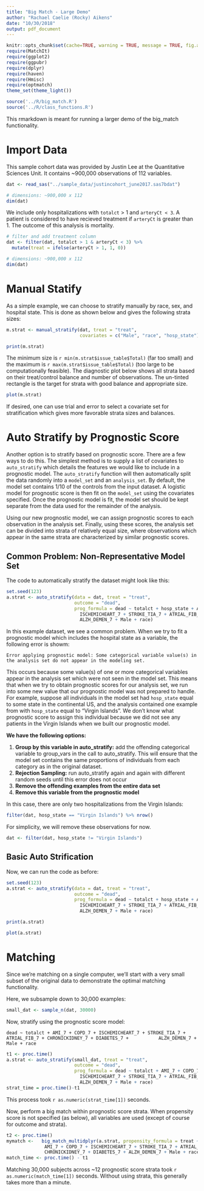 ```yaml
---
title: "Big Match - Large Demo"
author: "Rachael Caelie (Rocky) Aikens"
date: "10/30/2018"
output: pdf_document
---
```


```r
knitr::opts_chunk$set(cache=TRUE, warning = TRUE, message = TRUE, fig.align = "center", fig.height = 4)
require(MatchIt)
require(ggplot2)
require(ggpubr)
require(dplyr)
require(haven)
require(Hmisc)
require(optmatch)
theme_set(theme_light())

source('../R/big_match.R')
source('../R/class_functions.R')
```

This rmarkdown is meant for running a larger demo of the big_match functionality.

# Import Data

This sample cohort data was provided by Justin Lee at the Quantitative Sciences Unit. It contains ~900,000 observations of 112 variables.  

```r
dat <- read_sas("../sample_data/justincohort_june2017.sas7bdat")

# dimensions: ~900,000 x 112
dim(dat)
```

We include only hospitalizations with `totalct` > 1 and `arteryCt < 3`.  A patient is considered to have recieved treatment if `arteryCt` is greater than 1.  The outcome of this analysis is mortality.

```r
# filter and add treatment column
dat <- filter(dat, totalct > 1 & arteryCt < 3) %>%
  mutate(treat = ifelse(arteryCt > 1, 1, 0))

# dimensions: ~900,000 x 112
dim(dat)
```

\pagebreak 

# Manual Statify

As a simple example, we can choose to stratify manually by race, sex, and hospital state.  This is done as shown below and gives the following strata sizes:

```r
m.strat <- manual_stratify(dat, treat = "treat",
                           covariates = c("Male", "race", "hosp_state"))

print(m.strat)
```

The minimum size is `r min(m.strat$issue_table$Total)` (far too small) and the maximum is `r max(m.strat$issue_table$Total)` (too large to be computationally feasible). The diagnostic plot below shows all strata based on their treat/control balance and number of observations.  The un-tinted rectangle is the target for strata with good balance and appropriate size.

```r
plot(m.strat)
```

If desired, one can use trial and error to select a covariate set for stratification which gives more favorable strata sizes and balances.

\pagebreak

# Auto Stratify by Prognostic Score

Another option is to stratify based on prognostic score.  There are a few ways to do this.  The simplest method is to supply a list of covariates to `auto_stratify` which details the features we would like to include in a prognostic model.  The `auto_stratify` function will then automatically split the data randomly into a `model_set` and an `analysis_set`.  By default, the model set contains 1/10 of the controls from the input dataset. A logistic model for prognostic score is then fit on the `model_set` using the covariates specified. Once the prognostic model is fit, the model set should be kept separate from the data used for the remainder of the analysis.  

Using our new prognostic model, we can assign prognostic scores to each observation in the analysis set.  Finally, using these scores, the analysis set can be divided into strata of relatively equal size, where observations which appear in the same strata are characterized by similar prognostic scores.

## Common Problem: Non-Representative Model Set

The code to automatically stratify the dataset might look like this:

```r
set.seed(123)
a.strat <- auto_stratify(data = dat, treat = "treat", 
                         outcome = "dead", 
                         prog_formula = dead ~ totalct + hosp_state + AMI_7 + COPD_7 + 
                           ISCHEMICHEART_7 + STROKE_TIA_7 + ATRIAL_FIB_7 + CHRONICKIDNEY_7 + DIABETES_7 +
                           ALZH_DEMEN_7 + Male + race)
```

In this example dataset, we see a common problem.  When we try to fit a prognostic model which includes the hospital state as a variable, the following error is showm:

`Error applying prognostic model: Some categorical variable value(s) in the analysis set do not appear in the modeling set.`

This occurs because some value(s) of one or more categorical variables appear in the analysis set which were not seen in the model set. This means that when we try to obtain prognostic scores for our analysis set, we run into some new value that our prognostic model was not prepared to handle. For example, suppose all individuals in the model set had `hosp_state` equal to some state in the continental US, and the analysis contained one example from with `hosp_state` equal to "Virgin Islands". We don't know what prognostic score to assign this individual because we did not see any patients in the Virgin Islands when we built our prognostic model.

**We have the following options:**

 1. **Group by this variable in auto_stratify:** add the offending categorical variable to group_vars in the call to auto_stratify. This will ensure that the model set contains the same proportions of individuals from each category as in the original dataset.
 2. **Rejection Sampling:** run auto_stratify again and again with different random seeds until this error does not occur
 3. **Remove the offending examples from the entire data set**
 4. **Remove this variable from the prognostic model**
 
 In this case, there are only two hospitalizations from the Virgin Islands:
 
```r
filter(dat, hosp_state == "Virgin Islands") %>% nrow()
```
 
For simplicity, we will remove these observations for now.

 
```r
dat <- filter(dat, hosp_state != "Virgin Islands")
```
 
## Basic Auto Strification
 
Now, we can run the code as before:

```r
set.seed(123)
a.strat <- auto_stratify(data = dat, treat = "treat", 
                         outcome = "dead", 
                         prog_formula = dead ~ totalct + hosp_state + AMI_7 + COPD_7 + 
                           ISCHEMICHEART_7 + STROKE_TIA_7 + ATRIAL_FIB_7 + CHRONICKIDNEY_7 + DIABETES_7 +
                           ALZH_DEMEN_7 + Male + race)
```

```r
print(a.strat)
```


```r
plot(a.strat)
```

# Matching

Since we're matching on a single computer, we'll start with a very small subset of the original data to demonstrate the optimal matching functionality.

Here, we subsample down to 30,000 examples:

```r
small_dat <- sample_n(dat, 30000)
```

Now, stratify using the prognostic score model:

`dead ~ totalct + AMI_7 + COPD_7 + ISCHEMICHEART_7 + STROKE_TIA_7 + 
          ATRIAL_FIB_7 + CHRONICKIDNEY_7 + DIABETES_7 +
          ALZH_DEMEN_7 + Male + race`

```r
t1 <- proc.time()
a.strat <- auto_stratify(small_dat, treat = "treat", 
                         outcome = "dead", 
                         prog_formula = dead ~ totalct + AMI_7 + COPD_7 + 
                           ISCHEMICHEART_7 + STROKE_TIA_7 + ATRIAL_FIB_7 + CHRONICKIDNEY_7 + DIABETES_7 +
                           ALZH_DEMEN_7 + Male + race)
strat_time = proc.time()-t1
```

This process took `r as.numeric(strat_time[1])` seconds.

Now, perform a big match within prognostic score strata.  When propensity score is not specified (as below), all variables are used (except of course for outcome and strata).

```r
t2 <- proc.time()
mymatch <-   big_match_multidplyr(a.strat, propensity_formula = treat ~ totalct + hosp_state + 
              AMI_7 + COPD_7 + ISCHEMICHEART_7 + STROKE_TIA_7 + ATRIAL_FIB_7 +
              CHRONICKIDNEY_7 + DIABETES_7 + ALZH_DEMEN_7 + Male + race)
match_time <- proc.time() - t1
```

Matching 30,000 subjects across ~12 prognostic score strata took `r as.numeric(match_time[1])` seconds.  Without using strata, this generally takes more than a minute.

